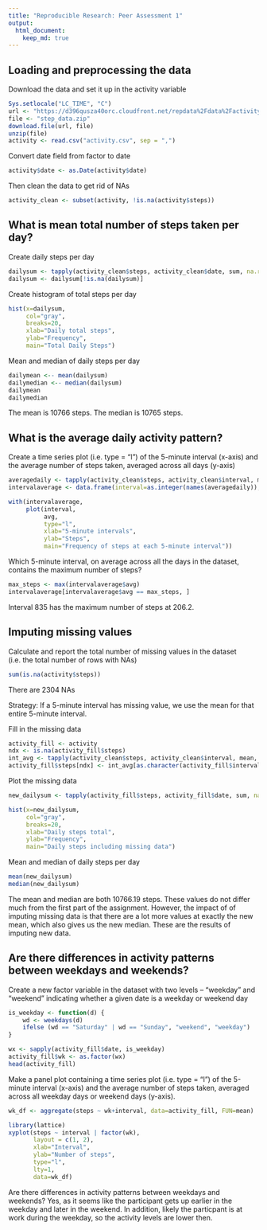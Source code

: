 ```yaml
---
title: "Reproducible Research: Peer Assessment 1"
output: 
  html_document:
    keep_md: true
---
```



## Loading and preprocessing the data

Download the data and set it up in the activity variable
```r
Sys.setlocale("LC_TIME", "C")
url <- "https://d396qusza40orc.cloudfront.net/repdata%2Fdata%2Factivity.zip"
file <- "step_data.zip"
download.file(url, file)
unzip(file)
activity <- read.csv("activity.csv", sep = ",")

```

Convert date field from factor to date
```r
activity$date <- as.Date(activity$date)
```

Then clean the data to get rid of NAs
```r
activity_clean <- subset(activity, !is.na(activity$steps))
```

## What is mean total number of steps taken per day?

Create daily steps per day 
```r
dailysum <- tapply(activity_clean$steps, activity_clean$date, sum, na.rm=TRUE, simplify=T)
dailysum <- dailysum[!is.na(dailysum)]
```

Create histogram of total steps per day
```r
hist(x=dailysum,
     col="gray",
     breaks=20,
     xlab="Daily total steps",
     ylab="Frequency",
     main="Total Daily Steps")
```

Mean and median of daily steps per day
```r
dailymean <-- mean(dailysum)
dailymedian <-- median(dailysum)
dailymean
dailymedian
```

The mean is 10766 steps.
The median is 10765 steps.


## What is the average daily activity pattern?

Create a time series plot (i.e. type = "l") of the 5-minute interval (x-axis) and the average number of steps taken, averaged across all days (y-axis)
```r
averagedaily <- tapply(activity_clean$steps, activity_clean$interval, mean, na.rm=TRUE, simplify=T)
intervalaverage <- data.frame(interval=as.integer(names(averagedaily)), avg=averagedaily)

with(intervalaverage,
     plot(interval,
          avg,
          type="l",
          xlab="5-minute intervals",
          ylab="Steps",
          main="Frequency of steps at each 5-minute interval"))
```

Which 5-minute interval, on average across all the days in the dataset, contains the maximum number of steps?
```r
max_steps <- max(intervalaverage$avg)
intervalaverage[intervalaverage$avg == max_steps, ]
```

Interval 835 has the maximum number of steps at 206.2.

## Imputing missing values

Calculate and report the total number of missing values in the dataset (i.e. the total number of rows with NAs)
```r
sum(is.na(activity$steps))
```
There are 2304 NAs

Strategy: If a 5-minute interval has missing value, we use the mean for that entire 5-minute interval.

Fill in the missing data
```r
activity_fill <- activity
ndx <- is.na(activity_fill$steps)
int_avg <- tapply(activity_clean$steps, activity_clean$interval, mean, na.rm=TRUE, simplify=T)
activity_fill$steps[ndx] <- int_avg[as.character(activity_fill$interval[ndx])]
```

Plot the missing data
```r
new_dailysum <- tapply(activity_fill$steps, activity_fill$date, sum, na.rm=TRUE, simplify=T)

hist(x=new_dailysum,
     col="gray",
     breaks=20,
     xlab="Daily steps total",
     ylab="Frequency",
     main="Daily steps including missing data")
```

Mean and median of daily steps per day
```r
mean(new_dailysum)
median(new_dailysum)
```

The mean and median are both 10766.19 steps. These values do not differ much from the first part of the assignment. However, the impact of of imputing missing data is that there are a lot more values at exactly the new mean, which also gives us the new median. These are the results of imputing new data.

## Are there differences in activity patterns between weekdays and weekends?

Create a new factor variable in the dataset with two levels – “weekday” and “weekend” indicating whether a given date is a weekday or weekend day
```r
is_weekday <- function(d) {
    wd <- weekdays(d)
    ifelse (wd == "Saturday" | wd == "Sunday", "weekend", "weekday")
}

wx <- sapply(activity_fill$date, is_weekday)
activity_fill$wk <- as.factor(wx)
head(activity_fill)
```

Make a panel plot containing a time series plot (i.e. type = "l") of the 5-minute interval (x-axis) and the average number of steps taken, averaged across all weekday days or weekend days (y-axis).
```r
wk_df <- aggregate(steps ~ wk+interval, data=activity_fill, FUN=mean)

library(lattice)
xyplot(steps ~ interval | factor(wk),
       layout = c(1, 2),
       xlab="Interval",
       ylab="Number of steps",
       type="l",
       lty=1,
       data=wk_df)
```

Are there differences in activity patterns between weekdays and weekends? Yes, as it seems like the participant gets up earlier in the weekday and later in the weekend. In addition, likely the particpant is at work during the weekday, so the activity levels are lower then.